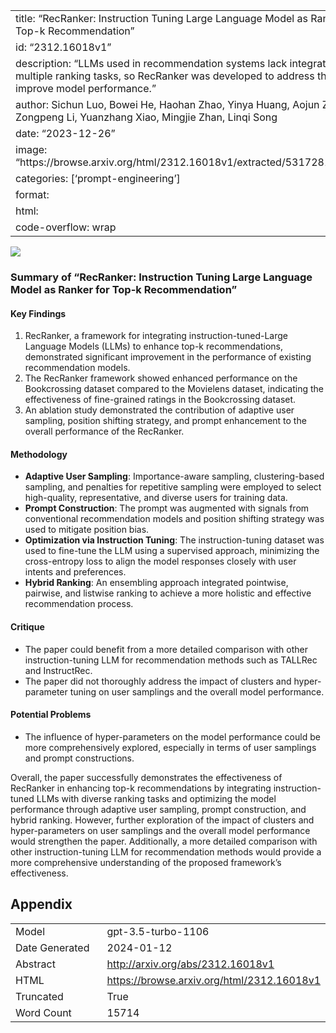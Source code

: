 
---
title: "RecRanker: Instruction Tuning Large Language Model as Ranker for Top-k Recommendation"
id: "2312.16018v1"
description: "LLMs used in recommendation systems lack integration of multiple ranking tasks, so RecRanker was developed to address this and improve model performance."
author: Sichun Luo, Bowei He, Haohan Zhao, Yinya Huang, Aojun Zhou, Zongpeng Li, Yuanzhang Xiao, Mingjie Zhan, Linqi Song
date: "2023-12-26"
image: "https://browse.arxiv.org/html/2312.16018v1/extracted/5317281/f17.png"
categories: ['prompt-engineering']
format:
  html:
    code-overflow: wrap
---

![](https://browse.arxiv.org/html/2312.16018v1/extracted/5317281/f17.png)

### Summary of "RecRanker: Instruction Tuning Large Language Model as Ranker for Top-k Recommendation"

#### **Key Findings**
1. RecRanker, a framework for integrating instruction-tuned-Large Language Models (LLMs) to enhance top-k recommendations, demonstrated significant improvement in the performance of existing recommendation models.
2. The RecRanker framework showed enhanced performance on the Bookcrossing dataset compared to the Movielens dataset, indicating the effectiveness of fine-grained ratings in the Bookcrossing dataset.
3. An ablation study demonstrated the contribution of adaptive user sampling, position shifting strategy, and prompt enhancement to the overall performance of the RecRanker.

#### **Methodology**
- **Adaptive User Sampling**: Importance-aware sampling, clustering-based sampling, and penalties for repetitive sampling were employed to select high-quality, representative, and diverse users for training data.
- **Prompt Construction**: The prompt was augmented with signals from conventional recommendation models and position shifting strategy was used to mitigate position bias.
- **Optimization via Instruction Tuning**: The instruction-tuning dataset was used to fine-tune the LLM using a supervised approach, minimizing the cross-entropy loss to align the model responses closely with user intents and preferences.
- **Hybrid Ranking**: An ensembling approach integrated pointwise, pairwise, and listwise ranking to achieve a more holistic and effective recommendation process.

#### **Critique**
- The paper could benefit from a more detailed comparison with other instruction-tuning LLM for recommendation methods such as TALLRec and InstructRec.
- The paper did not thoroughly address the impact of clusters and hyper-parameter tuning on user samplings and the overall model performance.

#### **Potential Problems**
- The influence of hyper-parameters on the model performance could be more comprehensively explored, especially in terms of user samplings and prompt constructions.

Overall, the paper successfully demonstrates the effectiveness of RecRanker in enhancing top-k recommendations by integrating instruction-tuned LLMs with diverse ranking tasks and optimizing the model performance through adaptive user sampling, prompt construction, and hybrid ranking. However, further exploration of the impact of clusters and hyper-parameters on user samplings and the overall model performance would strengthen the paper. Additionally, a more detailed comparison with other instruction-tuning LLM for recommendation methods would provide a more comprehensive understanding of the proposed framework's effectiveness.

## Appendix

|          |          |
|----------|----------|
| Model     | gpt-3.5-turbo-1106       |
| Date Generated     | 2024-01-12       |
| Abstract | [http://arxiv.org/abs/2312.16018v1](http://arxiv.org/abs/2312.16018v1)        |
| HTML     | [https://browse.arxiv.org/html/2312.16018v1](https://browse.arxiv.org/html/2312.16018v1)       |
| Truncated       | True       |
| Word Count       | 15714       |